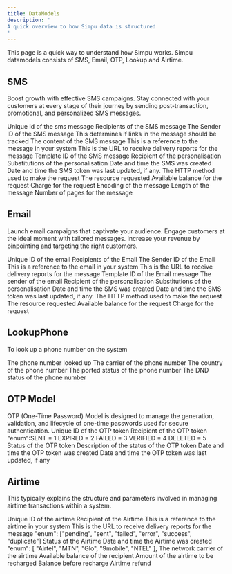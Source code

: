 ```yaml
---
title: DataModels
description: '
A quick overview to how Simpu data is structured
'
---
```

This page is a quick way to understand how Simpu works.
Simpu datamodels consists of SMS, Email, OTP, Lookup and Airtime.


## SMS
Boost growth with effective SMS campaigns. Stay connected with your customers at every stage of their journey by sending post-transaction, promotional, and personalized SMS messages.

<Accordion title="SMS Model">
    <ResponseField name="id" type="string" required="true">
        Unique Id of the sms message
    </ResponseField>
    <ResponseField name="recipients" type="array" required="true">
        Recipients of the SMS message
    </ResponseField>
    <ResponseField name="sender_id" type="string" required="true">
        The Sender ID of the SMS message
    </ResponseField>
    <ResponseField name="is_trackable" type="boolean">
        This determines if links in the message should be tracked
    </ResponseField>
    <ResponseField name="content" type="string">
        The content of the SMS message
    </ResponseField>
    <ResponseField name="external_ref" type="string">
        This is a reference to the message in your system
    </ResponseField>
    <ResponseField name="callback" type="string">
        This is the URL to receive delivery reports for the message
    </ResponseField>
    <ResponseField name="template_id" type="string">
        Template ID of the SMS message
    </ResponseField>
    <ResponseField name="personalisation" type="Object">
        <Expandable title="properties">
            <ResponseField name="to" type="string" required="true">
                Recipient of the personalisation
            </ResponseField>
            <ResponseField name="substitutions" type="object" required="true">
                Substitutions of the personalisation
            </ResponseField>
        </Expandable>
     </ResponseField>
    <ResponseField name="created_datetime" type="string">
       Date and time the SMS was created
    </ResponseField>
    <ResponseField name="updated_datetime" type="string">
       Date and time the SMS token was last updated, if any.
    </ResponseField>
    <ResponseField name="meta" type="Object" required="true">
        <Expandable title="properties">
            <ResponseField name="method" type="string" required="true">
                The HTTP method used to make the request
            </ResponseField>
            <ResponseField name="resource" type="string" required="true">
                The resource requested
            </ResponseField>
            <ResponseField name="estimate" type="Object" required="true">
                    <Expandable title="properties">
                        <ResponseField name="available_balance" type="number" required="true">
                            Available balance for the request
                        </ResponseField>
                        <ResponseField name="charge" type="number" required="true">
                            Charge for the request
                        </ResponseField>
                        <ResponseField name="encoding" type="string" required="true">
                            Encoding of the message
                        </ResponseField>
                        <ResponseField name="message_length" type="number" required="true">
                            Length of the message
                        </ResponseField>
                        <ResponseField name="pages" type="number" required="true">
                            Number of pages for the message
                        </ResponseField>
                    </Expandable>
            </ResponseField>
        </Expandable>
    </ResponseField>
</Accordion>

## Email

Launch email campaigns that captivate your audience. Engage customers at the ideal moment with tailored messages. Increase your revenue by pinpointing and targeting the right customers.

<Accordion title="Email Model">
    <ResponseField name="id" type="string" required="true">
        Unique ID of the email
    </ResponseField>
    <ResponseField name="recipients" type="array" required="true">
        Recipients of the Email
    </ResponseField>
    <ResponseField name="sender_id" type="string" required="true">
        The Sender ID of the Email
    </ResponseField>
    <ResponseField name="external_ref" type="string">
        This is a reference to the email in your system
    </ResponseField>
    <ResponseField name="callback" type="string">
        This is the URL to receive delivery reports for the message
    </ResponseField>
    <ResponseField name="template_id" type="string">
        Template ID of the Email message
    </ResponseField>
     <ResponseField name="from_name" type="string">
        The sender of the email
    </ResponseField>
    <ResponseField name="personalisation" type="Object">
        <Expandable title="properties">
            <ResponseField name="to" type="string" required="true">
                Recipient of the personalisation
            </ResponseField>
            <ResponseField name="substitutions" type="object" required="true">
                Substitutions of the personalisation
            </ResponseField>
        </Expandable>
     </ResponseField>
    <ResponseField name="created_datetime" type="string">
       Date and time the SMS was created
    </ResponseField>
    <ResponseField name="updated_datetime" type="string">
       Date and time the SMS token was last updated, if any.
    </ResponseField>
    <ResponseField name="meta" type="Object" required="true">
        <Expandable title="properties">
            <ResponseField name="method" type="string" required="true">
                The HTTP method used to make the request
            </ResponseField>
            <ResponseField name="resource" type="string" required="true">
                The resource requested
            </ResponseField>
            <ResponseField name="estimate" type="Object" required="true">
                <Expandable title="properties">
                    <ResponseField name="available_balance" type="number" required="true">
                        Available balance for the request
                    </ResponseField>
                    <ResponseField name="charge" type="number" required="true">
                        Charge for the request
                    </ResponseField>
                </Expandable>
            </ResponseField>
        </Expandable>
    </ResponseField>
</Accordion>

## LookupPhone

To look up a phone number on the system

<Accordion title="LookupPhone Model">
    <ResponseField name="msisdn" type="string" required="true">
        The phone number looked up
    </ResponseField>
    <ResponseField name="operator" type="string">
        The carrier of the phone number
    </ResponseField>
    <ResponseField name="country" type="string">
        The country of the phone number
    </ResponseField>
    <ResponseField name="ported" type="boolean">
        The ported status of the phone number
    </ResponseField>
    <ResponseField name="dnd" type="boolean">
        The DND status of the phone number
    </ResponseField>
</Accordion>

## OTP Model
OTP (One-Time Password) Model is designed to manage the generation, validation, and lifecycle of one-time passwords used for secure authentication.
<Accordion title="OTP Model">
    <ResponseField name="id" type="string" required="true">
        Unique ID of the OTP token
    </ResponseField>
    <ResponseField name="recipient" type="string" required="true">
        Recipient of the OTP token
    </ResponseField>
    <ResponseField name="status" type="number" required="true">
    "enum":SENT = 1 EXPIRED = 2 FAILED = 3 VERIFIED = 4 DELETED = 5
        Status of the OTP token
    </ResponseField>
    <ResponseField name="status_desc" type="string" required="true">
        Description of the status of the OTP token
    </ResponseField>
    <ResponseField name="created_datetime" type="string" required="true">
        Date and time the OTP token was created
    </ResponseField>
    <ResponseField name="updated_datetime" type="string">
        Date and time the OTP token was last updated, if any
    </ResponseField>
</Accordion>

## Airtime
This  typically explains the structure and parameters involved in managing airtime transactions within a system.

<Accordion title="Airtime Model">
    <ResponseField name="id" type="string" required="true">
        Unique ID of the airtime
    </ResponseField>
    <ResponseField name="recipient" type="string" required="true" >
        Recipient of the Airtime
    </ResponseField>
    <ResponseField name="external_ref" type="string">
        This is a reference to the airtime in your system
    </ResponseField>
    <ResponseField name="callback" type="string">
        This is the URL to receive delivery reports for the message
    </ResponseField>
    <ResponseField name="status" type="string">
    "enum": ["pending", "sent", "failed", "error", "success", "duplicate"]
        Status of the Airtime
    </ResponseField>
     <ResponseField name="created_datetime" type="string">
        Date and time the Airtime  was created
    </ResponseField>
    <ResponseField name="network" type="string">
    "enum": [
              "Airtel",
              "MTN",
              "Glo",
              "9mobile",
              "NTEL"
            ],
        The network carrier of the airtime
    </ResponseField>
    <ResponseField name="meta" type="Object" required="true">
        <Expandable title="properties">
            <ResponseField name="method" type="string" required="true">
                    <ResponseField name="available_balance" type="number" required="true">
                        Available balance of the recipient
                    </ResponseField>
                    <ResponseField name="amount" type="number" required="true">
                        Amount of the airtime to be recharged
                    </ResponseField>
                    <ResponseField name="balance_before" type="number" required="true">
                        Balance before recharge
                    </ResponseField>
                    <ResponseField name="refunded" type="number" required="true">
                       Airtime refund
                    </ResponseField>
            </ResponseField>
        </Expandable>
    </ResponseField>
</Accordion>


